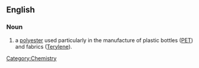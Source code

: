{{wikipedia}}
==English==

===Noun===
{{en-noun|sg=[[polyethylene]] [[terephthalate]]|-}}

# a [[polyester]] used particularly in the manufacture of plastic bottles ([[PET]]) and fabrics ([[Terylene]]).

[[Category:Chemistry]]